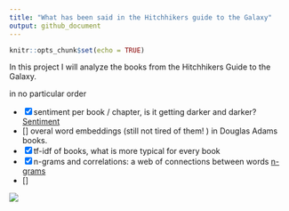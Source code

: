 ```yaml
---
title: "What has been said in the Hitchhikers guide to the Galaxy"
output: github_document
---
```


```r
knitr::opts_chunk$set(echo = TRUE)
```



In this project I will analyze the books from the Hitchhikers Guide to the Galaxy.

in no particular order

- [x] sentiment per book / chapter, is it getting darker and darker? [Sentiment](sentiment.md)
- [] overal word embeddings (still not tired of them! ) in Douglas Adams books.
- [x] tf-idf of books, what is more typical for every book
- [x] n-grams and correlations: a web of connections between words [n-grams](n-grams.md)
- [] 




![](data/images/IMG_20180608_183814485.jpg)
